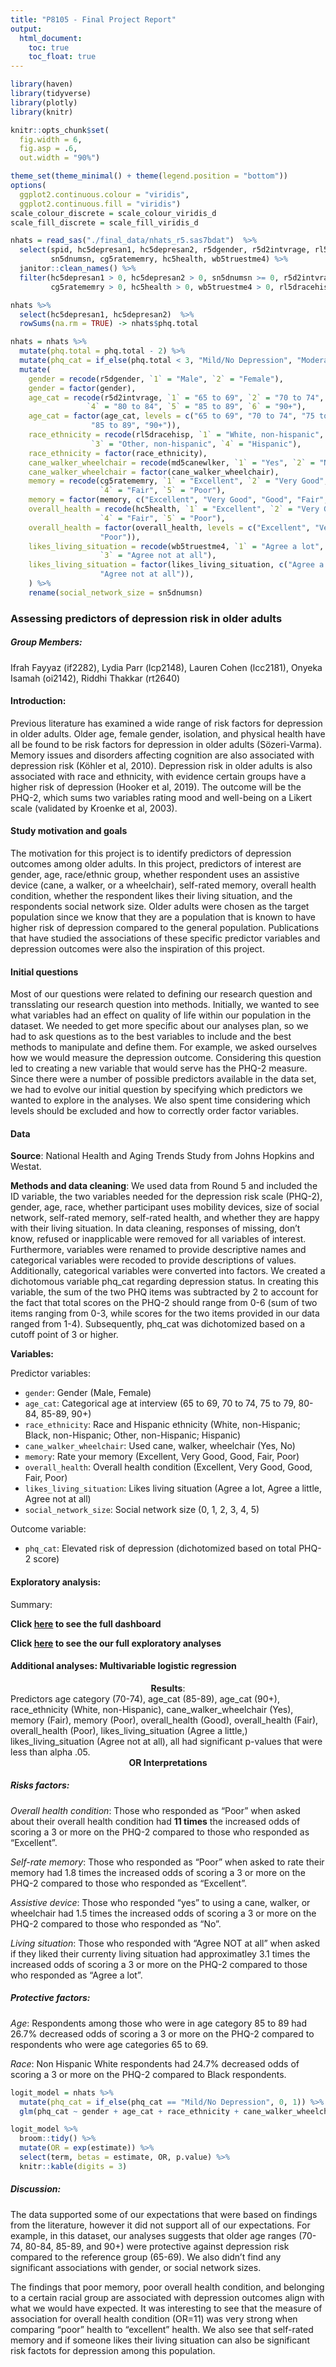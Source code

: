 ```yaml
---
title: "P8105 - Final Project Report"
output: 
  html_document:
    toc: true
    toc_float: true
---
```


```r
library(haven)
library(tidyverse)
library(plotly)
library(knitr)

knitr::opts_chunk$set(
  fig.width = 6,
  fig.asp = .6,
  out.width = "90%")

theme_set(theme_minimal() + theme(legend.position = "bottom"))
options(
  ggplot2.continuous.colour = "viridis",
  ggplot2.continuous.fill = "viridis")
scale_colour_discrete = scale_colour_viridis_d
scale_fill_discrete = scale_fill_viridis_d
```

```r
nhats = read_sas("./final_data/nhats_r5.sas7bdat")  %>%
  select(spid, hc5depresan1, hc5depresan2, r5dgender, r5d2intvrage, rl5dracehisp, md5canewlker, 
         sn5dnumsn, cg5ratememry, hc5health, wb5truestme4) %>%
  janitor::clean_names() %>%   
  filter(hc5depresan1 > 0, hc5depresan2 > 0, sn5dnumsn >= 0, r5d2intvrage > 0, md5canewlker > 0, 
         cg5ratememry > 0, hc5health > 0, wb5truestme4 > 0, rl5dracehisp < 5)

nhats %>% 
  select(hc5depresan1, hc5depresan2)  %>% 
  rowSums(na.rm = TRUE) -> nhats$phq.total

nhats = nhats %>%
  mutate(phq.total = phq.total - 2) %>% 
  mutate(phq_cat = if_else(phq.total < 3, "Mild/No Depression", "Moderate/Severe Depression")) %>% 
  mutate(
    gender = recode(r5dgender, `1` = "Male", `2` = "Female"),
    gender = factor(gender),
    age_cat = recode(r5d2intvrage, `1` = "65 to 69", `2` = "70 to 74", `3` = "75 to 79", 
                 `4` = "80 to 84", `5` = "85 to 89", `6` = "90+"),
    age_cat = factor(age_cat, levels = c("65 to 69", "70 to 74", "75 to 79", "80 to 84", 
                  "85 to 89", "90+")),
    race_ethnicity = recode(rl5dracehisp, `1` = "White, non-hispanic", `2` = "Black, non-hispanic", 
                  `3` = "Other, non-hispanic", `4` = "Hispanic"),
    race_ethnicity = factor(race_ethnicity),
    cane_walker_wheelchair = recode(md5canewlker, `1` = "Yes", `2` = "No"),
    cane_walker_wheelchair = factor(cane_walker_wheelchair),
    memory = recode(cg5ratememry, `1` = "Excellent", `2` = "Very Good", `3` = "Good", 
                    `4` = "Fair", `5` = "Poor"),
    memory = factor(memory, c("Excellent", "Very Good", "Good", "Fair", "Poor")),
    overall_health = recode(hc5health, `1` = "Excellent", `2` = "Very Good", `3` = "Good", 
                    `4` = "Fair", `5` = "Poor"),
    overall_health = factor(overall_health, levels = c("Excellent", "Very Good", "Good", "Fair", 
                    "Poor")),
    likes_living_situation = recode(wb5truestme4, `1` = "Agree a lot", `2` = "Agree a little", 
                    `3` = "Agree not at all"),
    likes_living_situation = factor(likes_living_situation, c("Agree a lot", "Agree a little", 
                    "Agree not at all")),
    ) %>% 
    rename(social_network_size = sn5dnumsn)
```

### Assessing predictors of depression risk in older adults

##### Group Members:
Ifrah Fayyaz (if2282), Lydia Parr (lcp2148), Lauren Cohen (lcc2181), Onyeka Isamah (oi2142), Riddhi Thakkar (rt2640) 


#### Introduction:
Previous literature has examined a wide range of risk factors for depression in older adults. Older age, female gender, isolation, and physical health have all be found to be risk factors for depression in older adults (Sözeri-Varma). Memory issues and disorders affecting cognition are also associated with depression risk (Köhler et al, 2010). Depression risk in older adults is also associated with race and ethnicity, with evidence certain groups have a higher risk of depression (Hooker et al, 2019). The outcome will be the PHQ-2, which sums two variables rating mood and well-being on a Likert scale (validated by Kroenke et al, 2003).

#### Study motivation and goals
The motivation for this project is to identify predictors of depression outcomes among older adults. In this project, predictors of interest are gender, age, race/ethnic group, whether respondent uses an assistive device (cane, a walker, or a wheelchair), self-rated memory, overall health condition, whether the respondent likes their living situation, and the respondents social network size. Older adults were chosen as the target population since we know that they are a population that is known to have higher risk of depression compared to the general population. Publications that have studied the associations of these specific predictor variables and depression outcomes were also the inspiration of this project. 

#### Initial questions
Most of our questions were related to defining our research question and transslating our research question into methods. Initially, we wanted to see what variables had an effect on quality of life within our population in the dataset. We needed to get more specific about our analyses plan, so we had to ask questions as to the best variables to include and the best methods to manipulate and define them. For example, we asked ourselves how we would measure the depression outcome. Considering this question led to creating a new variable that would serve has the PHQ-2 measure. Since there were a number of possible predictors available in the data set, we had to evolve our initial question by specifying which predictors we wanted to explore in the analyses. We also spent time considering which levels should be excluded and how to correctly order factor variables. 

#### Data 
**Source**: National Health and Aging Trends Study from Johns Hopkins and Westat.

**Methods and data cleaning**: 
We used data from Round 5 and included the ID variable, the two variables needed for the depression risk scale (PHQ-2), gender, age, race, whether participant uses mobility devices, size of social network, self-rated memory, self-rated health, and whether they are happy with their living situation. In data cleaning, responses of missing, don’t know, refused or inapplicable were removed for all variables of interest. Furthermore, variables were renamed to provide descriptive names and categorical variables were recoded to provide descriptions of values. Additionally, categorical variables were converted into factors. We created a dichotomous variable phq_cat regarding depression status. In creating this variable, the sum of the two PHQ items was subtracted by 2 to account for the fact that total scores on the PHQ-2 should range from 0-6 (sum of two items ranging from 0-3, while scores for the two items provided in our data ranged from 1-4). Subsequently, phq_cat was dichotomized based on a cutoff point of 3 or higher.

**Variables:**

Predictor variables:

* `gender`: Gender (Male, Female)
* `age_cat`: Categorical age at interview (65 to 69, 70 to 74, 75 to 79, 80-84, 85-89, 90+)
* `race_ethnicity`: Race and Hispanic ethnicity (White, non-Hispanic; Black, non-Hispanic; Other, non-Hispanic; Hispanic)
* `cane_walker_wheelchair`: Used cane, walker, wheelchair (Yes, No)
* `memory`: Rate your memory (Excellent, Very Good, Good, Fair, Poor)
* `overall_health`: Overall health condition (Excellent, Very Good, Good, Fair, Poor)
* `likes_living_situation`: Likes living situation (Agree a lot, Agree a little, Agree not at all)
* `social_network_size`: Social network size (0, 1, 2, 3, 4, 5)

Outcome variable:

* `phq_cat`: Elevated risk of depression (dichotomized based on total PHQ-2 score)

#### Exploratory analysis:   
Summary:


**Click [here](dashboard.html) to see the full dashboard**


**Click [here](exploratory_analysis.html) to see the our full exploratory analyses**


####  Additional analyses: Multivariable logistic regression


<center> 
 **Results**: 
</center> 
 
Predictors age category (70-74), age_cat (85-89), age_cat (90+), race_ethnicity (White, non-Hispanic), cane_walker_wheelchair (Yes), memory (Fair), memory (Poor), overall_health (Good), overall_health (Fair), overall_health (Poor), likes_living_situation (Agree a little,) likes_living_situation (Agree not at all), all had significant p-values that were less than alpha .05.
<center>

**OR Interpretations** </center>

##### Risks factors:
 *Overall health condition*: Those who responded as "Poor" when asked about their overall health condition had **11 times** the increased odds of scoring a 3 or more on the PHQ-2 compared to those who responded as "Excellent". 

 *Self-rate memory*: Those who responded as "Poor" when asked to rate their memory had 1.8 times the increased odds of scoring a 3 or more on the PHQ-2 compared to those who responded as "Excellent". 
 
 *Assistive device*: Those who responded "yes" to using a cane, walker, or wheelchair had 1.5 times the increased odds of scoring a 3 or more on the PHQ-2 compared to those who responded as "No". 
 
 *Living situation*: Those who responded with "Agree NOT at all" when asked if they liked their currenty living situation had approximatley 3.1 times the increased odds of scoring a 3 or more on the PHQ-2 compared to those who responded as "Agree a lot". 
 
#####  Protective factors:

 *Age*: Respondents among those who were in age category 85 to 89 had 26.7% decreased odds of scoring a 3 or more on the PHQ-2 compared to respondents who were age categories 65 to 69. 
 
 *Race*: Non Hispanic White respondents had 24.7% decreased odds of scoring a 3 or more on the PHQ-2 compared to Black respondents.
 

 
```r
logit_model = nhats %>%
  mutate(phq_cat = if_else(phq_cat == "Mild/No Depression", 0, 1)) %>%
  glm(phq_cat ~ gender + age_cat + race_ethnicity + cane_walker_wheelchair + memory + overall_health + likes_living_situation + social_network_size, family = "binomial", data = .) 

logit_model %>%
  broom::tidy() %>%
  mutate(OR = exp(estimate)) %>%
  select(term, betas = estimate, OR, p.value) %>%
  knitr::kable(digits = 3)
```

##### Discussion:
The data supported some of our expectations that were based on findings from the literature, however it did not support all of our expectations.  For example, in this dataset, our analyses suggests that older age ranges (70-74, 80-84, 85-89, and 90+) were protective against depression risk compared to the reference group (65-69). We also didn't find any significant associations with gender, or social network sizes. 

The findings that poor memory, poor overall health condition, and belonging to a certain racial group are associated with depression outcomes align with what we would have expected. It was interesting to see that the measure of association for overall health condition (OR=11) was very strong when comparing "poor" health to "excellent" health.  We also see that self-rated memory and if someone likes their living situation can also be significant risk factots for depression among this population.


